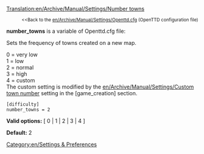 [[Translation:en/Archive/Manual/Settings/Number towns]]

:<small><<Back to the [[en/Archive/Manual/Settings/Openttd.cfg]] (OpenTTD configuration file)</small>


'''number_towns''' is a variable of Openttd.cfg file:

Sets the frequency of towns created on a new map.

0 = very low<br>
1 = low<br>
2 = normal<br>
3 = high<br>
4 = custom<br>

The custom setting is modified by the [[en/Archive/Manual/Settings/Custom town number]] setting in the <nowiki>[game_creation]</nowiki> section.

<pre>
[difficulty]
number_towns = 2
</pre>

'''Valid options:''' [ 0 | 1 | 2 | 3 | 4 ]

'''Default:''' 2


[[Category:en/Settings & Preferences]]
